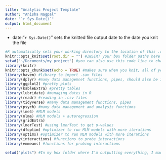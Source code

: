 ```yaml
---
title: "Analytic Project Template"
author: "Anisha Nagpal"
date: "`r Sys.Date()`"
output: html_document
---
```


- date:"`r Sys.Date()`" sets the knitted file output date to the date you knit the file 

```r
#R automatically sets your working directory to the location of this .rmd file. However, this .rmd file path is your local cloned github folder. You should try to avoid saving knitted files here because they will not be accessible anywhere except locally on your computer. Additionally, Github can 'break' if it is trying to version control datasets. The code below sets your knitted output and any intermediary paths to Box
knitr::opts_knit$set(root.dir = "") #INSERT your box folder paths here 
setwd("~/Documents/my_project") #you can also use this code line to change your working directory in a code chunk, if you want to save an output somewhere else in your Box folder 
library(knitr)
knitr::opts_chunk$set(echo = TRUE) #makes sure when you knit, all of your code chunks are knitted too, and not just the code chunk output 
library(haven) #library to import .sav files 
library(dplyr) #many data managemnet functions, pipes, should also be included in tidyverse
library(ggplot2) #pretty plots 
library(kableExtra) #pretty tables 
library(lubridate) #managing dates in R
library(readr) #reading in .csv files
library(tidyverse) #many data management functions, pipes 
library(psych) #many data management and analysis functions 
library(lme4) #MLM models 
library(nlme) #MLM models + autoregression 
library(gridExtra)
library(lmerTest) #using lmerTest to get p-values
library(dfoptim) #optimizer to run MLM models with more iterations 
library(optimx) #optimizer to run MLM models with more iterations 
library(interactions) #functions to probe interactions 
library(emmeans) #functions for probing interactions
```

```r
setwd("plots") #In my box folder where I'm outputting everything, I made a subfolder called "plots." By putting this line of code, every file outputted by this code chunk will be saved in the plots subfolder 
```


